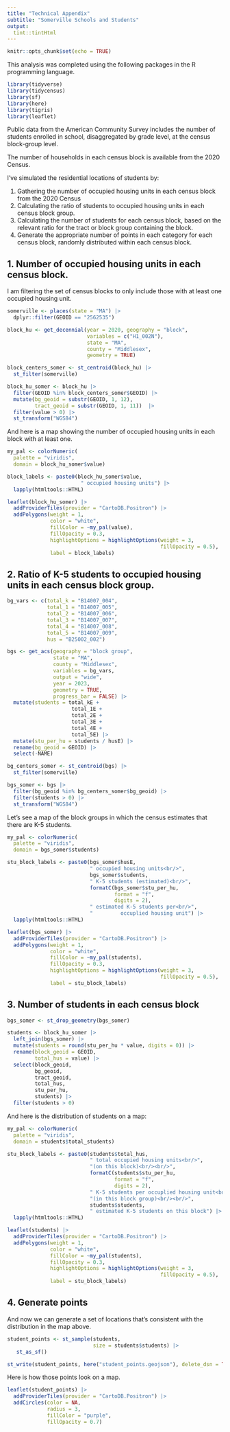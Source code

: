 ```yaml
---
title: "Technical Appendix"
subtitle: "Somerville Schools and Students"
output: 
  tint::tintHtml
---
```


```r
knitr::opts_chunk$set(echo = TRUE)
```

This analysis was completed using the following packages in the R programming language.

```r
library(tidyverse)
library(tidycensus)
library(sf)
library(here)
library(tigris)
library(leaflet)
```


Public data from the American Community Survey includes the number of students
enrolled in school, disaggregated by grade level, at the census block-group level.

The number of households in each census block is available from the 2020 Census.

I've simulated the residential locations of students by: 

1. Gathering the number of occupied housing units in each census block 
from the 2020 Census
2. Calculating the ratio of students to occupied housing units in 
each census block group.
3. Calculating the number of students for each census block, 
based on the relevant ratio for the tract or block group containing the block.
4. Generate the appropriate number of points in each category for each census block,
randomly distributed within each census block.

## 1. Number of occupied housing units in each census block.

I am filtering the set of census blocks to only include those with at least 
one occupied housing unit.

```r
somerville <- places(state = "MA") |>
  dplyr::filter(GEOID == "2562535") 

block_hu <- get_decennial(year = 2020, geography = "block",
                          variables = c("H1_002N"),
                          state = "MA",
                          county = "Middlesex",
                          geometry = TRUE) 

block_centers_somer <- st_centroid(block_hu) |>
  st_filter(somerville)

block_hu_somer <- block_hu |>
  filter(GEOID %in% block_centers_somer$GEOID) |>
  mutate(bg_geoid = substr(GEOID, 1, 12),
         tract_geoid = substr(GEOID, 1, 11))  |>
  filter(value > 0) |>
  st_transform("WGS84")
```

And here is a map showing the number of occupied housing units in each block
with at least one.

```r
my_pal <- colorNumeric(
  palette = "viridis",
  domain = block_hu_somer$value)

block_labels <- paste0(block_hu_somer$value,
                        " occupied housing units") |>
  lapply(htmltools::HTML)

leaflet(block_hu_somer) |>
  addProviderTiles(provider = "CartoDB.Positron") |>
  addPolygons(weight = 1,
              color = "white",
              fillColor = ~my_pal(value),
              fillOpacity = 0.3,
              highlightOptions = highlightOptions(weight = 3,
                                                  fillOpacity = 0.5),
              label = block_labels)
```


## 2. Ratio of K-5 students to occupied housing units in each census block group.

```r
bg_vars <- c(total_k = "B14007_004",
             total_1 = "B14007_005",
             total_2 = "B14007_006",
             total_3 = "B14007_007",
             total_4 = "B14007_008",
             total_5 = "B14007_009",
             hus = "B25002_002")

bgs <- get_acs(geography = "block group",
               state = "MA",
               county = "Middlesex",
               variables = bg_vars,
               output = "wide",
               year = 2023,
               geometry = TRUE,
               progress_bar = FALSE) |>  
  mutate(students = total_kE +
                     total_1E +
                     total_2E +
                     total_3E +
                     total_4E +
                     total_5E) |>
  mutate(stu_per_hu = students / husE) |>
  rename(bg_geoid = GEOID) |>
  select(-NAME) 

bg_centers_somer <- st_centroid(bgs) |>
  st_filter(somerville)

bgs_somer <- bgs |>
  filter(bg_geoid %in% bg_centers_somer$bg_geoid) |>
  filter(students > 0) |>
  st_transform("WGS84")
```

Let's see a map of the block groups in which the census estimates that there 
are K-5 students.

```r
my_pal <- colorNumeric(
  palette = "viridis",
  domain = bgs_somer$students)

stu_block_labels <- paste0(bgs_somer$husE,
                           " occupied housing units<br/>",
                           bgs_somer$students,
                           " K-5 students (estimated)<br/>",
                           formatC(bgs_somer$stu_per_hu, 
                                   format = "f", 
                                   digits = 2),
                           " estimated K-5 students per<br/>",
                           "         occuplied housing unit") |>
  lapply(htmltools::HTML)

leaflet(bgs_somer) |>
  addProviderTiles(provider = "CartoDB.Positron") |>
  addPolygons(weight = 1,
              color = "white",
              fillColor = ~my_pal(students),
              fillOpacity = 0.3,
              highlightOptions = highlightOptions(weight = 3,
                                                  fillOpacity = 0.5),
              label = stu_block_labels)
```


## 3. Number of students in each census block

```r
bgs_somer <- st_drop_geometry(bgs_somer)

students <- block_hu_somer |>
  left_join(bgs_somer) |>
  mutate(students = round(stu_per_hu * value, digits = 0)) |>
  rename(block_geoid = GEOID,
         total_hus = value) |>
  select(block_geoid, 
         bg_geoid, 
         tract_geoid, 
         total_hus, 
         stu_per_hu, 
         students) |>
  filter(students > 0)
```

And here is the distribution of students on a map:

```r
my_pal <- colorNumeric(
  palette = "viridis",
  domain = students$total_students)

stu_block_labels <- paste0(students$total_hus,
                           " total occupied housing units<br/>",
                           "(on this block)<br/><br/>",
                           formatC(students$stu_per_hu, 
                                   format = "f", 
                                   digits = 2),
                           " K-5 students per occuplied housing unit<br/>",
                           "(in this block group)<br/><br/>",
                           students$students,
                           " estimated K-5 students on this block") |>
  lapply(htmltools::HTML)

leaflet(students) |>
  addProviderTiles(provider = "CartoDB.Positron") |>
  addPolygons(weight = 1,
              color = "white",
              fillColor = ~my_pal(students),
              fillOpacity = 0.3,
              highlightOptions = highlightOptions(weight = 3,
                                                  fillOpacity = 0.5),
              label = stu_block_labels)
```

## 4. Generate points

And now we can generate a set of locations that's consistent with the 
distribution in the map above.

``` r
student_points <- st_sample(students, 
                            size = students$students) |>
   st_as_sf() 

st_write(student_points, here("student_points.geojson"), delete_dsn = TRUE)
```

Here is how those points look on a map.

```r
leaflet(student_points) |>
  addProviderTiles(provider = "CartoDB.Positron") |>
  addCircles(color = NA,
             radius = 3,
             fillColor = "purple",
             fillOpacity = 0.7)
```


